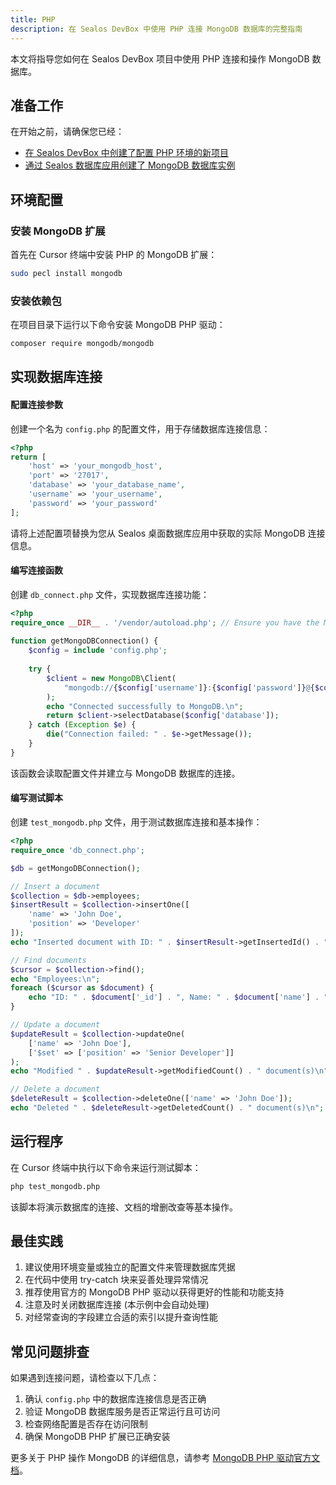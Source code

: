 ```yaml
---
title: PHP
description: 在 Sealos DevBox 中使用 PHP 连接 MongoDB 数据库的完整指南
---
```


本文将指导您如何在 Sealos DevBox 项目中使用 PHP 连接和操作 MongoDB 数据库。

## 准备工作

在开始之前，请确保您已经：

- [在 Sealos DevBox 中创建了配置 PHP 环境的新项目](/docs/guides/fundamentals/create-a-project)
- [通过 Sealos 数据库应用创建了 MongoDB 数据库实例](./)

## 环境配置

### 安装 MongoDB 扩展

首先在 Cursor 终端中安装 PHP 的 MongoDB 扩展：

```bash
sudo pecl install mongodb
```

### 安装依赖包

在项目目录下运行以下命令安装 MongoDB PHP 驱动：

```bash
composer require mongodb/mongodb
```

## 实现数据库连接

<div className='steps [&_h4]:step'>

#### 配置连接参数

创建一个名为 `config.php` 的配置文件，用于存储数据库连接信息：

```php title="config.php"
<?php
return [
    'host' => 'your_mongodb_host',
    'port' => '27017',
    'database' => 'your_database_name',
    'username' => 'your_username',
    'password' => 'your_password'
];
```

请将上述配置项替换为您从 Sealos 桌面数据库应用中获取的实际 MongoDB 连接信息。

#### 编写连接函数

创建 `db_connect.php` 文件，实现数据库连接功能：

```php title="db_connect.php"
<?php
require_once __DIR__ . '/vendor/autoload.php'; // Ensure you have the MongoDB PHP library installed
 
function getMongoDBConnection() {
    $config = include 'config.php';
    
    try {
        $client = new MongoDB\Client(
            "mongodb://{$config['username']}:{$config['password']}@{$config['host']}:{$config['port']}/{$config['database']}?authSource=admin"
        );
        echo "Connected successfully to MongoDB.\n";
        return $client->selectDatabase($config['database']);
    } catch (Exception $e) {
        die("Connection failed: " . $e->getMessage());
    }
}
```

该函数会读取配置文件并建立与 MongoDB 数据库的连接。

#### 编写测试脚本

创建 `test_mongodb.php` 文件，用于测试数据库连接和基本操作：

```php title="test_mongodb.php"
<?php
require_once 'db_connect.php';

$db = getMongoDBConnection();

// Insert a document
$collection = $db->employees;
$insertResult = $collection->insertOne([
    'name' => 'John Doe',
    'position' => 'Developer'
]);
echo "Inserted document with ID: " . $insertResult->getInsertedId() . "\n";

// Find documents
$cursor = $collection->find();
echo "Employees:\n";
foreach ($cursor as $document) {
    echo "ID: " . $document['_id'] . ", Name: " . $document['name'] . ", Position: " . $document['position'] . "\n";
}

// Update a document
$updateResult = $collection->updateOne(
    ['name' => 'John Doe'],
    ['$set' => ['position' => 'Senior Developer']]
);
echo "Modified " . $updateResult->getModifiedCount() . " document(s)\n";

// Delete a document
$deleteResult = $collection->deleteOne(['name' => 'John Doe']);
echo "Deleted " . $deleteResult->getDeletedCount() . " document(s)\n";
```

</div>

## 运行程序

在 Cursor 终端中执行以下命令来运行测试脚本：

```bash
php test_mongodb.php
```

该脚本将演示数据库的连接、文档的增删改查等基本操作。

## 最佳实践

1. 建议使用环境变量或独立的配置文件来管理数据库凭据
2. 在代码中使用 try-catch 块来妥善处理异常情况
3. 推荐使用官方的 MongoDB PHP 驱动以获得更好的性能和功能支持
4. 注意及时关闭数据库连接 (本示例中会自动处理)
5. 对经常查询的字段建立合适的索引以提升查询性能

## 常见问题排查

如果遇到连接问题，请检查以下几点：

1. 确认 `config.php` 中的数据库连接信息是否正确
2. 验证 MongoDB 数据库服务是否正常运行且可访问
3. 检查网络配置是否存在访问限制
4. 确保 MongoDB PHP 扩展已正确安装

更多关于 PHP 操作 MongoDB 的详细信息，请参考 [MongoDB PHP 驱动官方文档](https://docs.mongodb.com/drivers/php/)。